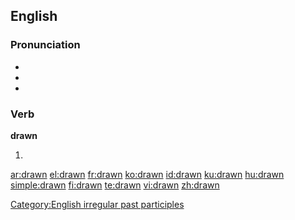 ==English==

{{rank|bit|Indian|produce|826|drawn|field|street|attempt}}

===Pronunciation===
* {{IPA|/'dɻɑʊn/}}
* {{audio|en-us-drawn.ogg|Audio (US)}}
* {{rhymes|ɔːn}}

===Verb===
'''drawn'''

# {{past participle of|[[draw]]}}

[[Category:English irregular past participles]]

[[ar:drawn]]
[[el:drawn]]
[[fr:drawn]]
[[ko:drawn]]
[[id:drawn]]
[[ku:drawn]]
[[hu:drawn]]
[[simple:drawn]]
[[fi:drawn]]
[[te:drawn]]
[[vi:drawn]]
[[zh:drawn]]